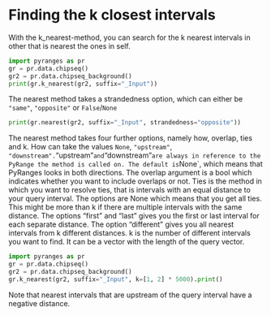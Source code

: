 # Finding the k closest intervals

With the k_nearest-method, you can search for the k nearest intervals in other that is
nearest the ones in self.

```python
import pyranges as pr
gr = pr.data.chipseq()
gr2 = pr.data.chipseq_background()
print(gr.k_nearest(gr2, suffix="_Input"))
```

The nearest method takes a strandedness option, which can either be
`"same"`, `"opposite"` or `False`/`None`

```python
print(gr.nearest(gr2, suffix="_Input", strandedness="opposite"))
```

The nearest method takes four further options, namely how, overlap, ties and k.
How can take the values `None`, `"upstream"`, `"downstream". `"upstream"` and
`"downstream"` are always in reference to the PyRange the method is called on.
The default is `None`, which means that PyRanges looks in both directions. The
overlap argument is a bool which indicates whether you want to include overlaps
or not. Ties is the method in which you want to resolve ties, that is intervals
with an equal distance to your query interval. The options are None which means
that you get all ties. This might be more than k if there are multiple intervals
with the same distance. The options "first" and "last" gives you the first or
last interval for each separate distance. The option "different" gives you all
nearest intervals from k different distances. k is the number of different
intervals you want to find. It can be a vector with the length of the query
vector.


```python
import pyranges as pr
gr = pr.data.chipseq()
gr2 = pr.data.chipseq_background()
gr.k_nearest(gr2, suffix="_Input", k=[1, 2] * 5000).print()
```

Note that nearest intervals that are upstream of the query interval have a
negative distance.
